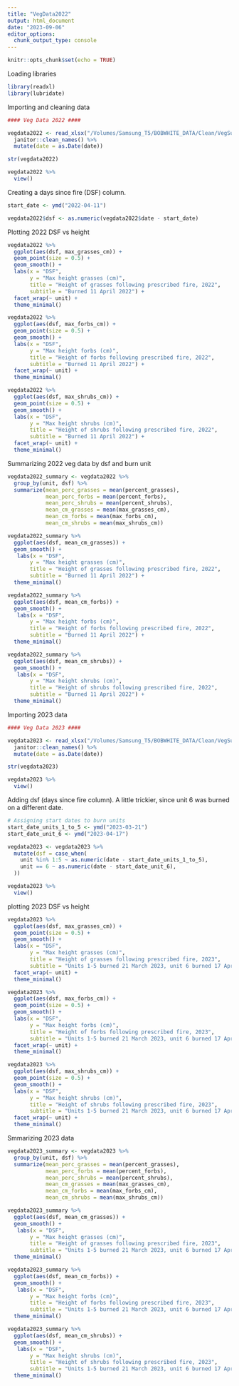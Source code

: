 ```yaml
---
title: "VegData2022"
output: html_document
date: "2023-09-06"
editor_options: 
  chunk_output_type: console
---
```


```r
knitr::opts_chunk$set(echo = TRUE)
```

Loading libraries
```r
library(readxl)
library(lubridate)
```

Importing and cleaning data
```r
#### Veg Data 2022 ####

vegdata2022 <- read_xlsx("/Volumes/Samsung_T5/BOBWHITE_DATA/Clean/VegSurveys2022.xlsx") %>%
  janitor::clean_names() %>%
  mutate(date = as.Date(date))

str(vegdata2022)

vegdata2022 %>%
  view()
```

Creating a days since fire (DSF) column.
```r
start_date <- ymd("2022-04-11")

vegdata2022$dsf <- as.numeric(vegdata2022$date - start_date)
```

Plotting 2022 DSF vs height
```r
vegdata2022 %>%
  ggplot(aes(dsf, max_grasses_cm)) +
  geom_point(size = 0.5) +
  geom_smooth() +
  labs(x = "DSF",
       y = "Max height grasses (cm)",
       title = "Height of grasses following prescribed fire, 2022",
       subtitle = "Burned 11 April 2022") + 
  facet_wrap(~ unit) +
  theme_minimal()

vegdata2022 %>%
  ggplot(aes(dsf, max_forbs_cm)) +
  geom_point(size = 0.5) +
  geom_smooth() +
  labs(x = "DSF",
       y = "Max height forbs (cm)",
       title = "Height of forbs following prescribed fire, 2022",
       subtitle = "Burned 11 April 2022") + 
  facet_wrap(~ unit) +
  theme_minimal()

vegdata2022 %>%
  ggplot(aes(dsf, max_shrubs_cm)) +
  geom_point(size = 0.5) +
  geom_smooth() +
  labs(x = "DSF",
       y = "Max height shrubs (cm)",
       title = "Height of shrubs following prescribed fire, 2022",
       subtitle = "Burned 11 April 2022") + 
  facet_wrap(~ unit) +
  theme_minimal()
```


Summarizing 2022 veg data by dsf and burn unit
```r
vegdata2022_summary <- vegdata2022 %>%
  group_by(unit, dsf) %>%
  summarize(mean_perc_grasses = mean(percent_grasses),
            mean_perc_forbs = mean(percent_forbs),
            mean_perc_shrubs = mean(percent_shrubs),
            mean_cm_grasses = mean(max_grasses_cm),
            mean_cm_forbs = mean(max_forbs_cm),
            mean_cm_shrubs = mean(max_shrubs_cm))

vegdata2022_summary %>%
  ggplot(aes(dsf, mean_cm_grasses)) + 
  geom_smooth() +
   labs(x = "DSF",
       y = "Max height grasses (cm)",
       title = "Height of grasses following prescribed fire, 2022",
       subtitle = "Burned 11 April 2022") + 
  theme_minimal()

vegdata2022_summary %>%
  ggplot(aes(dsf, mean_cm_forbs)) + 
  geom_smooth() +
   labs(x = "DSF",
       y = "Max height forbs (cm)",
       title = "Height of forbs following prescribed fire, 2022",
       subtitle = "Burned 11 April 2022") + 
  theme_minimal()

vegdata2022_summary %>%
  ggplot(aes(dsf, mean_cm_shrubs)) + 
  geom_smooth() +
   labs(x = "DSF",
       y = "Max height shrubs (cm)",
       title = "Height of shrubs following prescribed fire, 2022",
       subtitle = "Burned 11 April 2022") + 
  theme_minimal()
```


Importing 2023 data
```r
#### Veg Data 2023 ####

vegdata2023 <- read_xlsx("/Volumes/Samsung_T5/BOBWHITE_DATA/Clean/VegSurveys2023.xlsx") %>%
  janitor::clean_names() %>%
  mutate(date = as.Date(date))

str(vegdata2023)

vegdata2023 %>%
  view()
```

Adding dsf (days since fire column). A little trickier, since unit 6 was burned on a different date.
```r
# Assigning start dates to burn units
start_date_units_1_to_5 <- ymd("2023-03-21")
start_date_unit_6 <- ymd("2023-04-17") 

vegdata2023 <- vegdata2023 %>%
  mutate(dsf = case_when(
    unit %in% 1:5 ~ as.numeric(date - start_date_units_1_to_5),
    unit == 6 ~ as.numeric(date - start_date_unit_6),
  ))

vegdata2023 %>%
  view()
```

plotting 2023 DSF vs height
```r
vegdata2023 %>%
  ggplot(aes(dsf, max_grasses_cm)) +
  geom_point(size = 0.5) +
  geom_smooth() +
  labs(x = "DSF",
       y = "Max height grasses (cm)",
       title = "Height of grasses following prescribed fire, 2023",
       subtitle = "Units 1-5 burned 21 March 2023, unit 6 burned 17 April 2023") + 
  facet_wrap(~ unit) +
  theme_minimal()

vegdata2023 %>%
  ggplot(aes(dsf, max_forbs_cm)) +
  geom_point(size = 0.5) +
  geom_smooth() +
  labs(x = "DSF",
       y = "Max height forbs (cm)",
       title = "Height of forbs following prescribed fire, 2023",
       subtitle = "Units 1-5 burned 21 March 2023, unit 6 burned 17 April 2023") + 
  facet_wrap(~ unit) +
  theme_minimal()

vegdata2023 %>%
  ggplot(aes(dsf, max_shrubs_cm)) +
  geom_point(size = 0.5) +
  geom_smooth() +
  labs(x = "DSF",
       y = "Max height shrubs (cm)",
       title = "Height of shrubs following prescribed fire, 2023",
       subtitle = "Units 1-5 burned 21 March 2023, unit 6 burned 17 April 2023") + 
  facet_wrap(~ unit) +
  theme_minimal()
```

Smmarizing 2023 data
```r
vegdata2023_summary <- vegdata2023 %>%
  group_by(unit, dsf) %>%
  summarize(mean_perc_grasses = mean(percent_grasses),
            mean_perc_forbs = mean(percent_forbs),
            mean_perc_shrubs = mean(percent_shrubs),
            mean_cm_grasses = mean(max_grasses_cm),
            mean_cm_forbs = mean(max_forbs_cm),
            mean_cm_shrubs = mean(max_shrubs_cm))

vegdata2023_summary %>%
  ggplot(aes(dsf, mean_cm_grasses)) + 
  geom_smooth() +
   labs(x = "DSF",
       y = "Max height grasses (cm)",
       title = "Height of grasses following prescribed fire, 2023",
       subtitle = "Units 1-5 burned 21 March 2023, unit 6 burned 17 April 2023") + 
  theme_minimal()

vegdata2023_summary %>%
  ggplot(aes(dsf, mean_cm_forbs)) + 
  geom_smooth() +
   labs(x = "DSF",
       y = "Max height forbs (cm)",
       title = "Height of forbs following prescribed fire, 2023",
       subtitle = "Units 1-5 burned 21 March 2023, unit 6 burned 17 April 2023") + 
  theme_minimal()

vegdata2023_summary %>%
  ggplot(aes(dsf, mean_cm_shrubs)) + 
  geom_smooth() +
   labs(x = "DSF",
       y = "Max height shrubs (cm)",
       title = "Height of shrubs following prescribed fire, 2023",
       subtitle = "Units 1-5 burned 21 March 2023, unit 6 burned 17 April 2023") + 
  theme_minimal()
```

